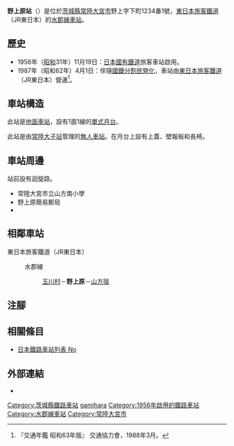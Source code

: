 {{NoteTA|G1=Transport
|T=zh-hans:野上原站;zh-hk:野上原站;zh-tw:野上原車站;
|1=zh-hans:野上原站;zh-hk:野上原站;zh-tw:野上原車站;
}}
{{Infobox station
|公司色 = green
|站名 = 野上原
|圖片 = tamagawamura-sta.JPG
|圖片說明 = 車站大樓（2007年10月）
|日文原名 = 野上原
|平假名 = のがみはら
|羅馬拼音 = Nogamihara
|副站名 = 
|電報略號 = ノカ
|所在地 = {{JPN}}[[茨城縣|茨城縣]][[常陸大宮市|常陸大宮市]]野上字下町1234番1號
|座標 = {{coord|36|36|21.1|N|140|23|24.5|E|type:railwaystation_region:JP-24|display=inline,title}}
|車站構造 = [[地面車站|地面車站]]
|月台配置 = 2面2線
|啟用年月日 = 1956年（[[昭和|昭和]]31年）11月19日
|廢站年月日 = 
|乘客人數 = 
|上下車人次 = 
|統計年度 = 
|轉車 = 
|全寬備註 = [[無人車站|無人車站]]
|adjacent = {{Adjacent stations|system=東日本旅客鐵道東京近郊路線|line=水郡線|left=玉川村|right=山方宿|note-left=3.7km|note-mid=距離[[水戶站|水戶]]32.5km|note-right=2.7km}}
}}
'''野上原站'''（{{jpn|j=野上原駅|hg=のがみはらえき|rm=Nogamihara eki|f=y}}）是位於[[茨城縣|茨城縣]][[常陸大宮市|常陸大宮市]]野上字下町1234番1號，[[東日本旅客鐵道|東日本旅客鐵道]]（JR東日本）的[[水郡線|水郡線]][[鐵路車站|車站]]。

== 歷史 ==
* 1956年（[[昭和|昭和]]31年）11月19日：[[日本國有鐵道|日本國有鐵道]]旅客車站啟用。
* 1987年（昭和62年）4月1日：伴隨[[國鐵分割民營化|國鐵分割民營化]]，車站由[[東日本旅客鐵道|東日本旅客鐵道]]（JR東日本）營運<ref name="trafic-yearbook-1988">『交通年鑑 昭和63年版』 交通協力會，1988年3月。</ref>。

== 車站構造 ==
此站是[[地面車站|地面車站]]，設有1面1線的[[單式月台|單式月台]]。

此站是由[[常陸大子站|常陸大子站]]管理的[[無人車站|無人車站]]。在月台上設有上蓋、壁報板和長椅。

== 車站周邊 ==
站前設有迴旋路。
* 常陸大宮市立山方南小學
* 野上原簡易郵局
* {{Translink|ja|国道118号|國道118號}}

== 相鄰車站 ==
; 東日本旅客鐵道（JR東日本）
: {{Color|green|■}}水郡線
:: [[玉川村站|玉川村]]－'''野上原'''－[[山方宿站|山方宿]]
== 注腳 ==
{{Reflist}}
== 相關條目 ==
{{commonscat|Nogamihara Station}}
* [[日本鐵路車站列表_No|日本鐵路車站列表 No]]
== 外部連結 ==
* {{外部連結/JR東日本車站|filename=1199|name=野上原}}{{ja icon}}
{{水郡線}}
{{DEFAULTSORT:Nogamihara}}
[[Category:茨城縣鐵路車站|Category:茨城縣鐵路車站]]
[[Category:日本鐵路車站_No|gamihara]]
[[Category:1956年啟用的鐵路車站|Category:1956年啟用的鐵路車站]]
[[Category:水郡線車站|Category:水郡線車站]]
[[Category:常陸大宮市|Category:常陸大宮市]]